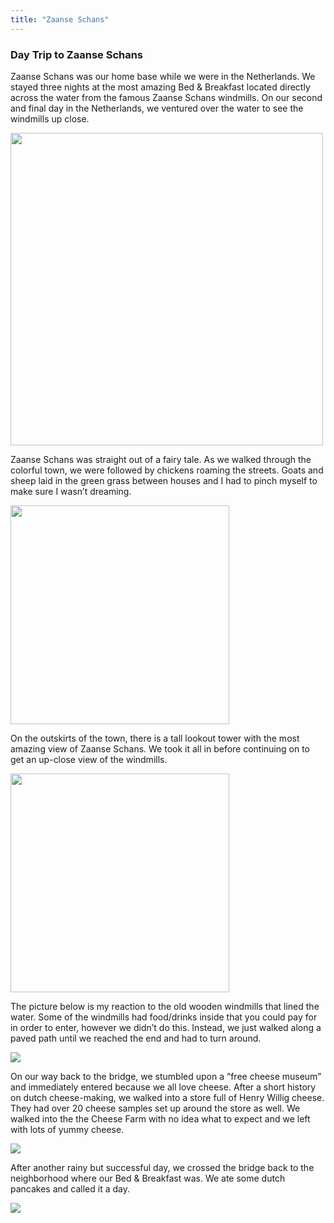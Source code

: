 ```yaml
---
title: "Zaanse Schans"
---
```


### Day Trip to Zaanse Schans

Zaanse Schans was our home base while we were in the Netherlands. We stayed three nights at the most amazing Bed & Breakfast located directly across the water from the famous Zaanse Schans windmills. On our second and final day in the Netherlands, we ventured over the water to see the windmills up close.

![](images/ZaanseCollage.png){fig-align="center" width="500"}

Zaanse Schans was straight out of a fairy tale. As we walked through the colorful town, we were followed by chickens roaming the streets. Goats and sheep laid in the green grass between houses and I had to pinch myself to make sure I wasn't dreaming.

![](images/Zaanse4-01.png){fig-align="center" width="350"}

On the outskirts of the town, there is a tall lookout tower with the most amazing view of Zaanse Schans. We took it all in before continuing on to get an up-close view of the windmills.

![](images/Zaanse5.JPG){fig-align="center" width="350"}

The picture below is my reaction to the old wooden windmills that lined the water. Some of the windmills had food/drinks inside that you could pay for in order to enter, however we didn't do this. Instead, we just walked along a paved path until we reached the end and had to turn around.

![](images/Zaanse8.png){fig-align="center"}

On our way back to the bridge, we stumbled upon a "free cheese museum" and immediately entered because we all love cheese. After a short history on dutch cheese-making, we walked into a store full of Henry Willig cheese. They had over 20 cheese samples set up around the store as well. We walked into the the Cheese Farm with no idea what to expect and we left with lots of yummy cheese.

![](images/Zaanse9.png){fig-align="center"}

After another rainy but successful day, we crossed the bridge back to the neighborhood where our Bed & Breakfast was. We ate some dutch pancakes and called it a day.

![](images/Zaanse2-01.png){fig-align="center"}
